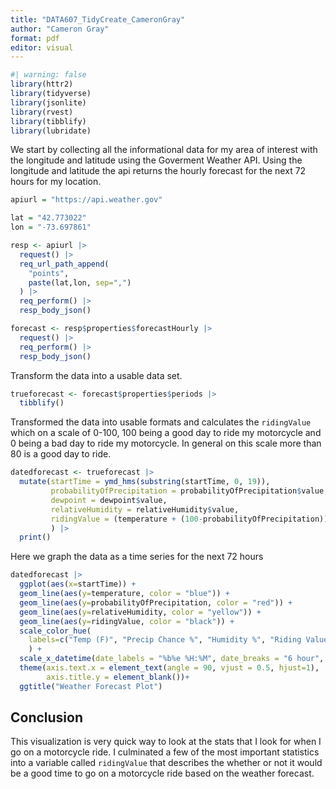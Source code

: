 ```yaml
---
title: "DATA607_TidyCreate_CameronGray"
author: "Cameron Gray"
format: pdf
editor: visual
---
```


```r
#| warning: false
library(httr2)
library(tidyverse)
library(jsonlite)
library(rvest)
library(tibblify)
library(lubridate)
```

We start by collecting all the informational data for my area of interest with the longitude and latitude using the Goverment Weather API. Using the longitude and latitude the api returns the hourly forecast for the next 72 hours for my location.

```r
apiurl = "https://api.weather.gov"

lat = "42.773022"
lon = "-73.697861"

resp <- apiurl |>
  request() |>
  req_url_path_append(
    "points",
    paste(lat,lon, sep=",")
  ) |>
  req_perform() |>
  resp_body_json()
```

```r
forecast <- resp$properties$forecastHourly |>
  request() |>
  req_perform() |>
  resp_body_json()
```

Transform the data into a usable data set.

```r
trueforecast <- forecast$properties$periods |>
  tibblify()
```

Transformed the data into usable formats and calculates the `ridingValue` which on a scale of 0-100, 100 being a good day to ride my motorcycle and 0 being a bad day to ride my motorcycle. In general on this scale more than 80 is a good day to ride.

```r
datedforecast <- trueforecast |>
  mutate(startTime = ymd_hms(substring(startTime, 0, 19)),
         probabilityOfPrecipitation = probabilityOfPrecipitation$value,
         dewpoint = dewpoint$value,
         relativeHumidity = relativeHumidity$value,
         ridingValue = (temperature + (100-probabilityOfPrecipitation))/2
         ) |>
  print()
```

Here we graph the data as a time series for the next 72 hours

```r
datedforecast |>
  ggplot(aes(x=startTime)) +
  geom_line(aes(y=temperature, color = "blue")) +
  geom_line(aes(y=probabilityOfPrecipitation, color = "red")) +
  geom_line(aes(y=relativeHumidity, color = "yellow")) +
  geom_line(aes(y=ridingValue, color = "black")) +
  scale_color_hue(
    labels=c("Temp (F)", "Precip Chance %", "Humidity %", "Riding Value")
    ) +
  scale_x_datetime(date_labels = "%b%e %H:%M", date_breaks = "6 hour", ) +
  theme(axis.text.x = element_text(angle = 90, vjust = 0.5, hjust=1),
        axis.title.y = element_blank())+
  ggtitle("Weather Forecast Plot")

```

## Conclusion

This visualization is very quick way to look at the stats that I look for when I go on a motorcycle ride. I culminated a few of the most important statistics into a variable called `ridingValue` that describes the whether or not it would be a good time to go on a motorcycle ride based on the weather forecast.
